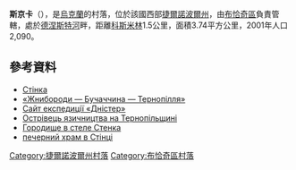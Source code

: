 {{coord|48|55|15|N|25|14|57|E|scale:30000|display=title}}

'''斯京卡'''（{{lang-uk|Стінка}}），是[[烏克蘭|烏克蘭]]的村落，位於該國西部[[捷爾諾波爾州|捷爾諾波爾州]]，由[[布恰奇區|布恰奇區]]負責管轄，處於[[德涅斯特河|德涅斯特河]]畔，距離[[科斯米林|科斯米林]]1.5公里，面積3.74平方公里，2001年人口2,090。

==參考資料==
*[http://w1.c1.rada.gov.ua/pls/z7503/A005?rf7571=30686 Стінка] {{Wayback|url=http://w1.c1.rada.gov.ua/pls/z7503/A005?rf7571=30686 |date=20180218210314 }}
* [http://zhnyborody.te.ua «Жнибороди — Бучаччина — Тернопілля»] {{Wayback|url=http://zhnyborody.te.ua/ |date=20170512162123 }}
* [http://dnistrove.narod.ru/Stinka/Chram.html Сайт експедиції «Дністер»] {{Wayback|url=http://dnistrove.narod.ru/Stinka/Chram.html |date=20200105034152 }}
* [http://www.bing.com/search?q=%D0%A1%D1%82%D1%96%D0%BD%D0%BA%D1%96%D0%B2%D1%81%D1%8C%D0%BA%D0%B5+%D0%B4%D0%B0%D0%B2%D0%BD%D1%8C%D0%BE%D1%80%D1%83%D1%81%D1%8C%D0%BA%D0%B5+%D0%B3%D0%BE%D1%80%D0%BE%D0%B4%D0%B8%D1%89%D0%B5&src=IE-SearchBox&FORM=IE10SR Острівець язичництва на Тернопільщині] {{Wayback|url=http://www.bing.com/search?q=%D0%A1%D1%82%D1%96%D0%BD%D0%BA%D1%96%D0%B2%D1%81%D1%8C%D0%BA%D0%B5+%D0%B4%D0%B0%D0%B2%D0%BD%D1%8C%D0%BE%D1%80%D1%83%D1%81%D1%8C%D0%BA%D0%B5+%D0%B3%D0%BE%D1%80%D0%BE%D0%B4%D0%B8%D1%89%D0%B5&src=IE-SearchBox&FORM=IE10SR |date=20150924072247 }}
* [http://zamki-kreposti.com.ua/ternopolskaya-oblast/gorodicshe-stenka/ Городище в стеле Стенка] {{Wayback|url=http://zamki-kreposti.com.ua/ternopolskaya-oblast/gorodicshe-stenka/ |date=20200805101911 }} {{ref-ru}}
* [https://web.archive.org/web/20160305120108/http://tinigard.info/2010/01/23/spelaean-temple-in-stinka/ печерний храм в Стінці]

{{DEFAULTSORT:Стінка}}
[[Category:捷爾諾波爾州村落|Category:捷爾諾波爾州村落]]
[[Category:布恰奇區村落|Category:布恰奇區村落]]


{{Ternopil-geo-stub}}